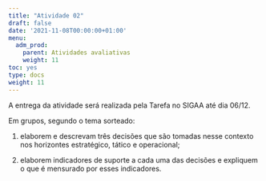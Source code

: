 ```yaml
---
title: "Atividade 02"
draft: false
date: '2021-11-08T00:00:00+01:00'
menu:
  adm_prod:
    parent: Atividades avaliativas
    weight: 11
toc: yes
type: docs
weight: 11
---
```


A entrega da atividade será realizada pela Tarefa no SIGAA até dia 06/12.

Em grupos, segundo o tema sorteado:

1. elaborem e descrevam três decisões que são tomadas nesse contexto nos horizontes estratégico, tático e operacional;

2. elaborem indicadores de suporte a cada uma das decisões e expliquem o que é mensurado por esses indicadores.


